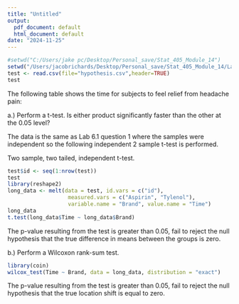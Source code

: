 ```yaml
---
title: "Untitled"
output:
  pdf_document: default
  html_document: default
date: "2024-11-25"
---
```


```r
#setwd("C:/Users/jake pc/Desktop/Personal_save/Stat_405_Module_14")
setwd("/Users/jacobrichards/Desktop/Personal_save/Stat_405_Module_14/Lab_14.1")
test <- read.csv(file="hypothesis.csv",header=TRUE)
test
```

The following table shows the time for subjects to feel relief from headache pain:

a.) Perform a t-test. Is either product significantly faster than the other at the 0.05 level?

The data is the same as Lab 6.1 question 1 where the samples were independent so the following independent 2 sample t-test is performed.

Two sample, two tailed, independent t-test.

```r
test$id <- seq(1:nrow(test))
test
library(reshape2)
long_data <- melt(data = test, id.vars = c("id"),
                   measured.vars = c("Aspirin", "Tylenol"),
                   variable.name = "Brand", value.name = "Time")
long_data
t.test(long_data$Time ~ long_data$Brand)
```

The p-value resulting from the test is greater than 0.05, fail to reject the null hypothesis that the true difference in means between the groups is zero.

b.) Perform a Wilcoxon rank-sum test.
```r
library(coin)
wilcox_test(Time ~ Brand, data = long_data, distribution = "exact")
```

The p-value resulting from the test is greater than 0.05, fail to reject the null hypothesis that the true location shift is equal to zero.

